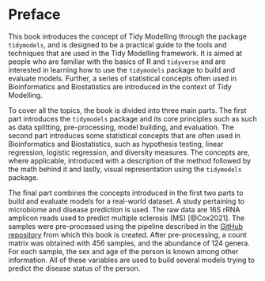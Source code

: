 # Preface {.unnumbered}

This book introduces the concept of Tidy Modelling through the package `tidymodels`, and is designed to be a practical guide to the tools and techniques that are used in the Tidy Modelling framework. It is aimed at people who are familiar with the basics of R and `tidyverse` and are interested in learning how to use the `tidymodels` package to build and evaluate models. Further, a series of statistical concepts often used in Bioinformatics and Biostatistics are introduced in the context of Tidy Modelling.

To cover all the topics, the book is divided into three main parts. The first part introduces the `tidymodels` package and its core principles such as such as data splitting, pre-processing, model building, and evaluation. The second part introduces some statistical concepts that are often used in Bioinformatics and Biostatistics, such as hypothesis testing, linear regression, logistic regression, and diversity measures. The concepts are, where applicable, introduced with a description of the method followed by the math behind it and lastly, visual representation using the `tidymodels` package.

The final part combines the concepts introduced in the first two parts to build and evaluate models for a real-world dataset. A study pertaining to microbiome and disease prediction is used. The raw data are 16S rRNA amplicon reads used to predict multiple sclerosis (MS) [@Cox2021]. The samples were pre-processed using the pipeline described in the [GitHub repository](https://github.com/WilliamH-R/BioStatistics) from which this book is created. After pre-processing, a count matrix was obtained with 456 samples, and the abundance of 124 genera. For each sample, the sex and age of the person is known among other information. All of these variables are used to build several models trying to predict the disease status of the person.
